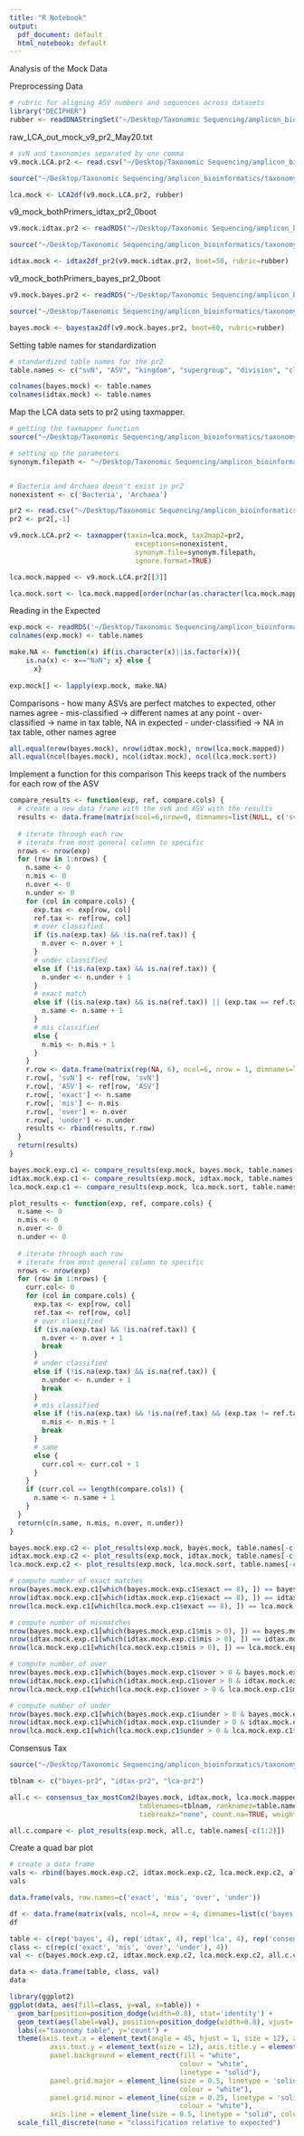 ```yaml
---
title: "R Notebook"
output:
  pdf_document: default
  html_notebook: default
---
```


Analysis of the Mock Data 

Preprocessing Data

```r
# rubric for aligning ASV numbers and sequences across datasets
library("DECIPHER")
rubber <- readDNAStringSet("~/Desktop/Taxonomic Sequencing/amplicon_bioinformatics/mock_analysis/mock_data/v9_mock_asvs_bothPrimers.fasta")
```

raw_LCA_out_mock_v9_pr2_May20.txt
```r
# svN and taxonomies separated by one comma
v9.mock.LCA.pr2 <- read.csv("~/Desktop/Taxonomic Sequencing/amplicon_bioinformatics/mock_analysis/mock_data/raw_LCA_out_mock_v9_pr2_May20.txt", header = FALSE)

source("~/Desktop/Taxonomic Sequencing/amplicon_bioinformatics/taxonomy_pipeline/helper_fcns/LCA2df.R")

lca.mock <- LCA2df(v9.mock.LCA.pr2, rubber)
```

v9_mock_bothPrimers_idtax_pr2_0boot
```r
v9.mock.idtax.pr2 <- readRDS("~/Desktop/Taxonomic Sequencing/amplicon_bioinformatics/mock_analysis/mock_data/v9_mock_bothPrimers_idtax_pr2_0boot.rds")

source("~/Desktop/Taxonomic Sequencing/amplicon_bioinformatics/taxonomy_pipeline/helper_fcns/idtax2df_pr2.R")

idtax.mock <- idtax2df_pr2(v9.mock.idtax.pr2, boot=50, rubric=rubber)
```

v9_mock_bothPrimers_bayes_pr2_0boot
```r
v9.mock.bayes.pr2 <- readRDS("~/Desktop/Taxonomic Sequencing/amplicon_bioinformatics/mock_analysis/mock_data/v9_mock_bothPrimers_bayes_pr2_0boot.rds")

source("~/Desktop/Taxonomic Sequencing/amplicon_bioinformatics/taxonomy_pipeline/helper_fcns/bayestax2df.R")

bayes.mock <- bayestax2df(v9.mock.bayes.pr2, boot=60, rubric=rubber)
```

Setting table names for standardization
```r
# standardized table names for the pr2
table.names <- c("svN", "ASV", "kingdom", "supergroup", "division", "class", "order", "family", "genus", "species")

colnames(bayes.mock) <- table.names
colnames(idtax.mock) <- table.names
```


Map the LCA data sets to pr2 using taxmapper.
```r
# getting the taxmapper function
source("~/Desktop/Taxonomic Sequencing/amplicon_bioinformatics/taxonomy_pipeline/tax_table_mapping/taxmapper.R")

# setting up the parameters
synonym.filepath <- "~/Desktop/Taxonomic Sequencing/amplicon_bioinformatics/taxonomy_pipeline/tax_table_mapping/tax_synonyms_FINAL.csv"


# Bacteria and Archaea doesn't exist in pr2
nonexistent <- c('Bacteria', 'Archaea')

pr2 <- read.csv("~/Desktop/Taxonomic Sequencing/amplicon_bioinformatics/taxonomy_pipeline/tax_table_mapping/pr2_all_tax.csv")
pr2 <- pr2[,-1]

v9.mock.LCA.pr2 <- taxmapper(taxin=lca.mock, tax2map2=pr2,
                               exceptions=nonexistent,
                               synonym.file=synonym.filepath,
                               ignore.format=TRUE)

lca.mock.mapped <- v9.mock.LCA.pr2[[3]]

lca.mock.sort <- lca.mock.mapped[order(nchar(as.character(lca.mock.mapped$svN)),lca.mock.mapped$svN), ]
```

Reading in the Expected
```r
exp.mock <- readRDS('~/Desktop/Taxonomic Sequencing/amplicon_bioinformatics/mock_analysis/mock_data/v9_mock_exptax_bothPrimers.rds')
colnames(exp.mock) <- table.names

make.NA <- function(x) if(is.character(x)||is.factor(x)){
    is.na(x) <- x=="NaN"; x} else {
      x}
  
exp.mock[] <- lapply(exp.mock, make.NA)
```

Comparisons
- how many ASVs are perfect matches to expected, other names agree
- mis-classified -> different names at any point 
- over-classified -> name in tax table, NA in expected 
- under-classified -> NA in tax table, other names agree

```r
all.equal(nrow(bayes.mock), nrow(idtax.mock), nrow(lca.mock.mapped))
all.equal(ncol(bayes.mock), ncol(idtax.mock), ncol(lca.mock.sort))
```

Implement a function for this comparison
This keeps track of the numbers for each row of the ASV
```r
compare_results <- function(exp, ref, compare.cols) {
  # create a new data frame with the svN and ASV with the results
  results <- data.frame(matrix(ncol=6,nrow=0, dimnames=list(NULL, c('svN', 'ASV', 'exact', 'mis', 'over', 'under'))))
  
  # iterate through each row 
  # iterate from most general column to specific 
  nrows <- nrow(exp)
  for (row in 1:nrows) {
    n.same <- 0
    n.mis <- 0 
    n.over <- 0
    n.under <- 0
    for (col in compare.cols) {
      exp.tax <- exp[row, col]
      ref.tax <- ref[row, col]
      # over classified
      if (is.na(exp.tax) && !is.na(ref.tax)) {
        n.over <- n.over + 1
      }
      # under classified
      else if (!is.na(exp.tax) && is.na(ref.tax)) {
        n.under <- n.under + 1
      }
      # exact match
      else if ((is.na(exp.tax) && is.na(ref.tax)) || (exp.tax == ref.tax)) {
        n.same <- n.same + 1
      }
      # mis classified
      else {
        n.mis <- n.mis + 1
      }
    }
    r.row <- data.frame(matrix(rep(NA, 6), ncol=6, nrow = 1, dimnames=list(NULL, names(results))))
    r.row[, 'svN'] <- ref[row, 'svN']
    r.row[, 'ASV'] <- ref[row, 'ASV']
    r.row[, 'exact'] <- n.same
    r.row[, 'mis'] <- n.mis
    r.row[, 'over'] <- n.over
    r.row[, 'under'] <- n.under
    results <- rbind(results, r.row)
  }
  return(results)
}
```

```r
bayes.mock.exp.c1 <- compare_results(exp.mock, bayes.mock, table.names[-c(1:2)])
idtax.mock.exp.c1 <- compare_results(exp.mock, idtax.mock, table.names[-c(1:2)])
lca.mock.exp.c1 <- compare_results(exp.mock, lca.mock.sort, table.names[-c(1:2)])
```



```r
plot_results <- function(exp, ref, compare.cols) {
  n.same <- 0
  n.mis <- 0 
  n.over <- 0
  n.under <- 0
  
  # iterate through each row 
  # iterate from most general column to specific 
  nrows <- nrow(exp)
  for (row in 1:nrows) {
    curr.col<- 0
    for (col in compare.cols) {
      exp.tax <- exp[row, col]
      ref.tax <- ref[row, col]
      # over classified
      if (is.na(exp.tax) && !is.na(ref.tax)) {
        n.over <- n.over + 1
        break
      }
      # under classified
      else if (!is.na(exp.tax) && is.na(ref.tax)) {
        n.under <- n.under + 1
        break
      }
      # mis classified
      else if (!is.na(exp.tax) && !is.na(ref.tax) && (exp.tax != ref.tax)) {
        n.mis <- n.mis + 1
        break
      }
      # same
      else {
        curr.col <- curr.col + 1
      }
    }
    if (curr.col == length(compare.cols)) {
      n.same <- n.same + 1
    }
  }
  return(c(n.same, n.mis, n.over, n.under))
}
```

```r
bayes.mock.exp.c2 <- plot_results(exp.mock, bayes.mock, table.names[-c(1:2)])
idtax.mock.exp.c2 <- plot_results(exp.mock, idtax.mock, table.names[-c(1:2)])
lca.mock.exp.c2 <- plot_results(exp.mock, lca.mock.sort, table.names[-c(1:2)])
```


```r
# compute number of exact matches
nrow(bayes.mock.exp.c1[which(bayes.mock.exp.c1$exact == 8), ]) == bayes.mock.exp.c2[1]
nrow(idtax.mock.exp.c1[which(idtax.mock.exp.c1$exact == 8), ]) == idtax.mock.exp.c2[1]
nrow(lca.mock.exp.c1[which(lca.mock.exp.c1$exact == 8), ]) == lca.mock.exp.c2[1]
```

```r
# compute number of mismatches
nrow(bayes.mock.exp.c1[which(bayes.mock.exp.c1$mis > 0), ]) == bayes.mock.exp.c2[2]
nrow(idtax.mock.exp.c1[which(idtax.mock.exp.c1$mis > 0), ]) == idtax.mock.exp.c2[2]
nrow(lca.mock.exp.c1[which(lca.mock.exp.c1$mis > 0), ]) == lca.mock.exp.c2[2]
```

```r
# compute number of over
nrow(bayes.mock.exp.c1[which(bayes.mock.exp.c1$over > 0 & bayes.mock.exp.c1$mis == 0), ]) == bayes.mock.exp.c2[3]
nrow(idtax.mock.exp.c1[which(idtax.mock.exp.c1$over > 0 & idtax.mock.exp.c1$mis == 0), ]) == idtax.mock.exp.c2[3]
nrow(lca.mock.exp.c1[which(lca.mock.exp.c1$over > 0 & lca.mock.exp.c1$mis == 0), ]) == lca.mock.exp.c2[3]
```


```r
# compute number of under
nrow(bayes.mock.exp.c1[which(bayes.mock.exp.c1$under > 0 & bayes.mock.exp.c1$mis == 0), ]) == bayes.mock.exp.c2[4]
nrow(idtax.mock.exp.c1[which(idtax.mock.exp.c1$under > 0 & idtax.mock.exp.c1$mis == 0), ]) == idtax.mock.exp.c2[4]
nrow(lca.mock.exp.c1[which(lca.mock.exp.c1$under > 0 & lca.mock.exp.c1$mis == 0), ]) == lca.mock.exp.c2[4]
```


Consensus Tax
```r
source("~/Desktop/Taxonomic Sequencing/amplicon_bioinformatics/taxonomy_pipeline/consensus_taxonomies/consensus_tax_mostCom2.R")

tblnam <- c("bayes-pr2", "idtax-pr2", "lca-pr2")

all.c <- consensus_tax_mostCom2(bayes.mock, idtax.mock, lca.mock.mapped, 
                                tablenames=tblnam, ranknamez=table.names,
                                tiebreakz="none", count.na=TRUE, weights=c(1,1,1))
```

```r
all.c.compare <- plot_results(exp.mock, all.c, table.names[-c(1:2)])
```


Create a quad bar plot
```r
# create a data frame
vals <- rbind(bayes.mock.exp.c2, idtax.mock.exp.c2, lca.mock.exp.c2, all.c.compare)
vals
```

```r
data.frame(vals, row.names=c('exact', 'mis', 'over', 'under'))
```

```r
df <- data.frame(matrix(vals, ncol=4, nrow = 4, dimnames=list(c('bayes', 'idtax', 'lca', 'consensus'), c('exact', 'mis', 'over', 'under'))))
df
```

```r
table <- c(rep('bayes', 4), rep('idtax', 4), rep('lca', 4), rep('consensus', 4))
class <- c(rep(c('exact', 'mis', 'over', 'under'), 4))
val <- c(bayes.mock.exp.c2, idtax.mock.exp.c2, lca.mock.exp.c2, all.c.compare)

data <- data.frame(table, class, val)
data
```


```r
library(ggplot2)
ggplot(data, aes(fill=class, y=val, x=table)) +
  geom_bar(position=position_dodge(width=0.8), stat='identity') +
  geom_text(aes(label=val), position=position_dodge(width=0.8), vjust=-0.25) +
  labs(x="taxonomy table", y='count') +
  theme(axis.text.x = element_text(angle = 45, hjust = 1, size = 12), axis.title.x = element_text(size = 12, face="bold"),
          axis.text.y = element_text(size = 12), axis.title.y = element_text(size = 12, face="bold"),
          panel.background = element_rect(fill = "white",
                                          colour = "white",
                                          linetype = "solid"),
          panel.grid.major = element_line(size = 0.5, linetype = 'solid',
                                          colour = "white"),
          panel.grid.minor = element_line(size = 0.25, linetype = 'solid',
                                          colour = "white"),
          axis.line = element_line(size = 0.5, linetype = "solid", colour = "black")) + 
  scale_fill_discrete(name = "classification relative to expected")
```












